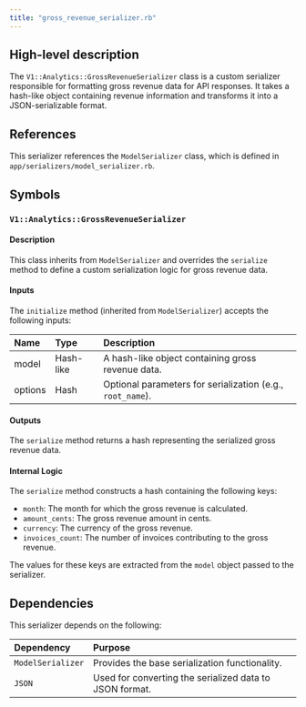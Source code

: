 ```yaml
---
title: "gross_revenue_serializer.rb"
---
```


## High-level description
The `V1::Analytics::GrossRevenueSerializer` class is a custom serializer responsible for formatting gross revenue data for API responses. It takes a hash-like object containing revenue information and transforms it into a JSON-serializable format.

## References
This serializer references the `ModelSerializer` class, which is defined in `app/serializers/model_serializer.rb`.

## Symbols

### `V1::Analytics::GrossRevenueSerializer`
#### Description
This class inherits from `ModelSerializer` and overrides the `serialize` method to define a custom serialization logic for gross revenue data.

#### Inputs
The `initialize` method (inherited from `ModelSerializer`) accepts the following inputs:

| Name | Type | Description |
|:-----|:-----|:------------|
| model | Hash-like | A hash-like object containing gross revenue data. |
| options | Hash | Optional parameters for serialization (e.g., `root_name`). |

#### Outputs
The `serialize` method returns a hash representing the serialized gross revenue data.

#### Internal Logic
The `serialize` method constructs a hash containing the following keys:
- `month`: The month for which the gross revenue is calculated.
- `amount_cents`: The gross revenue amount in cents.
- `currency`: The currency of the gross revenue.
- `invoices_count`: The number of invoices contributing to the gross revenue.

The values for these keys are extracted from the `model` object passed to the serializer.

## Dependencies
This serializer depends on the following:

| Dependency | Purpose |
|:-----------|:--------|
| `ModelSerializer` | Provides the base serialization functionality. |
| `JSON` | Used for converting the serialized data to JSON format. |
